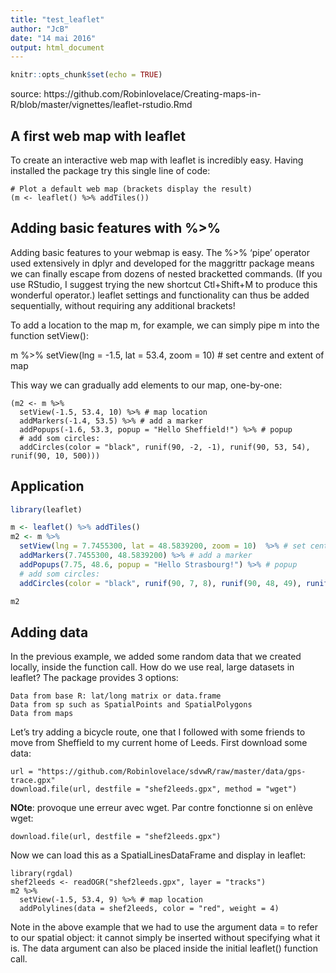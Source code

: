 ```yaml
---
title: "test_leaflet"
author: "JcB"
date: "14 mai 2016"
output: html_document
---
```


```r
knitr::opts_chunk$set(echo = TRUE)
```

source: https://github.com/Robinlovelace/Creating-maps-in-R/blob/master/vignettes/leaflet-rstudio.Rmd

A first web map with leaflet
----------------------------
To create an interactive web map with leaflet is incredibly easy. Having installed the package try this single line of code:
```
# Plot a default web map (brackets display the result)
(m <- leaflet() %>% addTiles()) 
```

Adding basic features with %>%
------------------------------
Adding basic features to your webmap is easy. The %>% 'pipe' operator used extensively in dplyr and developed for the maggrittr package means we can finally escape from dozens of nested bracketted commands. (If you use RStudio, I suggest trying the new shortcut Ctl+Shift+M to produce this wonderful operator.) leaflet settings and functionality can thus be added sequentially, without requiring any additional brackets!

To add a location to the map m, for example, we can simply pipe m into the function setView():

m %>% setView(lng = -1.5, lat = 53.4, zoom = 10) # set centre and extent of map

This way we can gradually add elements to our map, one-by-one:
```
(m2 <- m %>%
  setView(-1.5, 53.4, 10) %>% # map location
  addMarkers(-1.4, 53.5) %>% # add a marker
  addPopups(-1.6, 53.3, popup = "Hello Sheffield!") %>% # popup
  # add som circles:
  addCircles(color = "black", runif(90, -2, -1), runif(90, 53, 54), runif(90, 10, 500)))
```

Application
-----------

```r
library(leaflet)

m <- leaflet() %>% addTiles()
m2 <- m %>% 
  setView(lng = 7.7455300, lat = 48.5839200, zoom = 10)  %>% # set centre and extent of map
  addMarkers(7.7455300, 48.5839200) %>% # add a marker
  addPopups(7.75, 48.6, popup = "Hello Strasbourg!") %>% # popup
  # add som circles:
  addCircles(color = "black", runif(90, 7, 8), runif(90, 48, 49), runif(90, 10, 500))

m2
```

Adding data
-----------
In the previous example, we added some random data that we created locally, inside the function call. How do we use real, large datasets in leaflet? The package provides 3 options:

    Data from base R: lat/long matrix or data.frame
    Data from sp such as SpatialPoints and SpatialPolygons
    Data from maps

Let's try adding a bicycle route, one that I followed with some friends to move from Sheffield to my current home of Leeds. First download some data:
```
url = "https://github.com/Robinlovelace/sdvwR/raw/master/data/gps-trace.gpx"
download.file(url, destfile = "shef2leeds.gpx", method = "wget")
```

__NOte__: provoque une erreur avec wget. Par contre fonctionne si on enlève wget:
```
download.file(url, destfile = "shef2leeds.gpx")
```

Now we can load this as a SpatialLinesDataFrame and display in leaflet:
```
library(rgdal)
shef2leeds <- readOGR("shef2leeds.gpx", layer = "tracks")
m2 %>%
  setView(-1.5, 53.4, 9) %>% # map location
  addPolylines(data = shef2leeds, color = "red", weight = 4)
```

Note in the above example that we had to use the argument data = to refer to our spatial object: it cannot simply be inserted without specifying what it is. The data argument can also be placed inside the initial leaflet() function call.